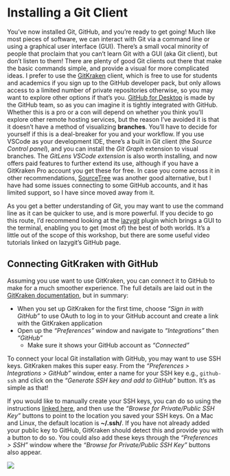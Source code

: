 # Installing a Git Client

You've now installed Git, GitHub, and you're ready to get going!
Much like most pieces of software, we can interact with Git via a command line or using a graphical user interface (GUI).
There's a small vocal minority of people that proclaim that you can't learn Git with a GUI (aka Git client), but don't listen to them!
There are plenty of good Git clients out there that make the basic commands simple, and provide a visual for more complicated ideas. 
I prefer to use the [GitKraken](https://www.gitkraken.com/) client, which is free to use for students and academics if you sign up to the GitHub developer pack, but only allows access to a limited number of private repositories otherwise, so you may want to explore other options if that's you.
[GitHub for Desktop](https://desktop.github.com) is made by the GitHub team, so as you can imagine it is tightly integrated with GitHub.
Whether this is a pro or a con will depend on whether you think you'll explore other remote hosting services, but the reason I've avoided it is that it doesn't have a method of visualizing **branches**.
You'll have to decide for yourself if this is a deal-breaker for you and your workflow.
If you use VSCode as your development IDE, there's a built in Git client (the *Source Control panel*), and you can install the *Git Graph* extension to visual branches.
The *GitLens VSCode extension* is also worth installing, and now offers paid features to further extend its use, although if you have a GitKraken Pro account you get these for free.
In case you come across it in other recommendations, [SourceTree](https://www.sourcetreeapp.com/) was another good alternative, but I have had some issues connecting to some GitHub accounts, and it has limited support, so I have since moved away from it.

As you get a better understanding of Git, you may want to use the command line as it can be quicker to use, and is more powerful.
If you decide to go this route, I'd recommend looking at the [lazygit](https://github.com/jesseduffield/lazygit) plugin which brings a GUI to the terminal, enabling you to get (most of) the best of both worlds.
It's a little out of the scope of this workshop, but there are some useful video tutorials linked on lazygit's GitHub page.

## Connecting GitKraken with GitHub

Assuming you use want to use GitKraken, you can connect it to GitHub to make for a much smoother experience.
The full details are laid out in the [GitKraken documentation](https://help.gitkraken.com/gitkraken-client/github-gitkraken-client/), but in summary:

- When you set up GitKraken for the first time, choose *"Sign in with GitHub"* to use OAuth to log in to your GitHub account and create a link with the GitKraken application
- Open up the *"Preferences"* window and navigate to *"Integrations"* then *"GitHub"*
    - Make sure it shows your GitHub account as *"Connected"*

To connect your local Git installation with GitHub, you may want to use SSH keys.
GitKraken makes this super easy.
From the *"Preferences > Integrations > GitHub"* window, enter a name for your SSH key e.g., `github-ssh` and click on the *"Generate SSH key and add to GitHub"* button.
It's as simple as that!

If you would like to manually create your SSH keys, you can do so using the instructions [linked here](github-setup.qmd#linking-git-to-github), and then use the *"Browse for Private/Public SSH Key"* buttons to point to the location you saved your SSH keys.
On a Mac and Linux, the default location is **~/.ssh/**.
If you have not already added your public key to GitHub, GitKraken should detect this and provide you with a button to do so.
You could also add these keys through the *"Preferences > SSH"* window where the *"Browse for Private/Public SSH Key"* buttons also appear.

![](figs/GitHub-prereq_gitkraken-github-integration.png)